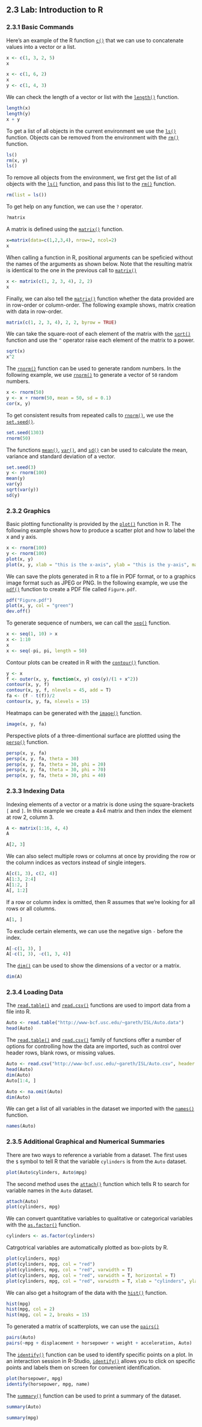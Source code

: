 ## 2.3 Lab: Introduction to R

### 2.3.1 Basic Commands

Here's an example of the R function [`c()`](http://bit.ly/R_c) that we can use to concatenate values into a vector or a list.

```r
x <- c(1, 3, 2, 5)
x
```


```r
x <- c(1, 6, 2)
x
y <- c(1, 4, 3)
```

We can check the length of a vector or list with the [`length()`](http://bit.ly/R_length) function.

```r
length(x)
length(y)
x + y
```

To get a list of all objects in the current environment we use the [`ls()`](http://bit.ly/R_ls) function. Objects can be removed from the environment with the [`rm()`](http://bit.ly/R_rm) function.

```r
ls()
rm(x, y)
ls()
```

To remove all objects from the environment, we first get the list of all objects with the [`ls()`](http://bit.ly/R_ls) function, and pass this list to the [`rm()`](http://bit.ly/R_rm) function. 

```r
rm(list = ls())
```

To get help on any function, we can use the `?` operator.
```r
?matrix
```

A matrix is defined using the [`matrix()`](http://bit.ly/R_matrix) function.

```r
x=matrix(data=c(1,2,3,4), nrow=2, ncol=2)
x
```

When calling a function in R, positional arguments can be speficied without the names of the arguments as shown below. Note that the resulting matrix is identical to the one in the previous call to [`matrix()`](http://bit.ly/R_matrix)

```r
x <- matrix(c(1, 2, 3, 4), 2, 2)
x
```

Finally, we can also tell the [`matrix()`](http://bit.ly/R_matrix) function whether the data provided are in row-order or column-order. The following example shows, matrix creation with data in row-order.

```r
matrix(c(1, 2, 3, 4), 2, 2, byrow = TRUE)
```

We can take the square-root of each element of the matrix with the [`sqrt()`](http://bit.ly/R_math_fun) function and use the `^` operator raise each element of the matrix to a power.

```r
sqrt(x)
x^2
```

The [`rnorm()`](http://bit.ly/R_normal) function can be used to generate random numbers. In the following example, we use [`rnorm()`](http://bit.ly/R_normal) to generate a vector of `50` random numbers.

```r
x <- rnorm(50)
y <- x + rnorm(50, mean = 50, sd = 0.1)
cor(x, y)
```

To get consistent results from repeated calls to [`rnorm()`](http://bit.ly/R_normal), we use the [`set.seed()`](http://bit.ly/R_random). 

```r
set.seed(1303)
rnorm(50)
```

The functions [`mean()`](http://bit.ly/R_mean), [`var()`](http://bit.ly/R_cor), and [`sd()`](http://bit.ly/R_sd) can be used to calculate the mean, variance and standard deviation of a vector.

```r
set.seed(3)
y <- rnorm(100)
mean(y)
var(y)
sqrt(var(y))
sd(y)
```

### 2.3.2 Graphics

Basic plotting functionality is provided by the [`plot()`](http://bit.ly/R_plot) function in R. The following example shows how to produce a scatter plot and how to label the x and y axis.

```r
x <- rnorm(100)
y <- rnorm(100)
plot(x, y)
plot(x, y, xlab = "this is the x-axis", ylab = "this is the y-axis", main = "Plot of X vs Y")
```

We can save the plots generated in R to a file in PDF format, or to a graphics image format such as JPEG or PNG. In the following example, we use the [`pdf()`](http://bit.ly/R_pdf) function to create a PDF file called `Figure.pdf`. 

```r
pdf("Figure.pdf")
plot(x, y, col = "green")
dev.off()
```

To generate sequence of numbers, we can call the [`seq()`](http://bit.ly/R_seq) function.

```r
x <- seq(1, 10) > x
x <- 1:10
x
x <- seq(-pi, pi, length = 50)
```

Contour plots can be created in R with the [`contour()`](http://bit.ly/R_contour) function.

```r
y <- x
f <- outer(x, y, function(x, y) cos(y)/(1 + x^2))
contour(x, y, f)
contour(x, y, f, nlevels = 45, add = T)
fa <- (f - t(f))/2
contour(x, y, fa, nlevels = 15)
```

Heatmaps can be generated with the [`image()`](http://bit.ly/R_image) function.

```r
image(x, y, fa)
```

Perspective plots of a three-dimentional surface are plottted using the [`persp()`](http://bit.ly/R_persp) function.

```r
persp(x, y, fa)
persp(x, y, fa, theta = 30)
persp(x, y, fa, theta = 30, phi = 20)
persp(x, y, fa, theta = 30, phi = 70)
persp(x, y, fa, theta = 30, phi = 40)
```

### 2.3.3 Indexing Data

Indexing elements of a vector or a matrix is done using the square-brackets `[` and `]`. In this example we create a 4x4 matrix and then index the element at row 2, column 3.

```r
A <- matrix(1:16, 4, 4)
A
```

```r
A[2, 3]
```

We can also select multiple rows or columns at once by providing the row or the column indices as vectors instead of single integers.

```r
A[c(1, 3), c(2, 4)]
A[1:3, 2:4]
A[1:2, ]
A[, 1:2]
```

If a row or column index is omitted, then R assumes that we're looking for all rows or all columns.

```r
A[1, ]
```

To exclude certain elements, we can use the negative sign `-` before the index.

```r
A[-c(1, 3), ]
A[-c(1, 3), -c(1, 3, 4)]
```

The [`dim()`](http://bit.ly/R_dim) can be used to show the dimensions of a vector or a matrix.

```r
dim(A)
```

### 2.3.4 Loading Data

The [`read.table()`](http://bit.ly/R_read_table) and  [`read.csv()`](http://bit.ly/R_read_table) functions are used to import data from a file into R.

```r
Auto <- read.table("http://www-bcf.usc.edu/~gareth/ISL/Auto.data")
head(Auto)
```

The [`read.table()`](http://bit.ly/R_read_table) and  [`read.csv()`](http://bit.ly/R_read_table) family of functions offer a number of options for controlling how the data are imported, such as control over header rows, blank rows, or missing values.

```r
Auto <- read.csv("http://www-bcf.usc.edu/~gareth/ISL/Auto.csv", header = T, na.strings = "?")
head(Auto)
dim(Auto)
Auto[1:4, ]
```

```r
Auto <- na.omit(Auto)
dim(Auto)
```

We can get a list of all variables in the dataset we imported with the [`names()`](http://bit.ly/R_names) function.

```r
names(Auto)
```

### 2.3.5 Additional Graphical and Numerical Summaries

There are two ways to reference a variable from a dataset. The first uses the `$` symbol to tell R that the variable `cylinders` is from the `Auto` dataset.

```r
plot(Auto$cylinders, Auto$mpg)
```

The second method uses the [`attach()`](http://bit.ly/R_attach) function which tells R to search for variable names in the `Auto` dataset.

```r
attach(Auto)
plot(cylinders, mpg)
```

We can convert quantitative variables to qualitative or categorical variables with the  [`as.factor()`](http://bit.ly/R_factor) function.

```r
cylinders <- as.factor(cylinders)
```

Catrgotrical variables are automatically plotted as box-plots by R.

```r
plot(cylinders, mpg)
plot(cylinders, mpg, col = "red")
plot(cylinders, mpg, col = "red", varwidth = T)
plot(cylinders, mpg, col = "red", varwidth = T, horizontal = T)
plot(cylinders, mpg, col = "red", varwidth = T, xlab = "cylinders", ylab = " MPG ")
```

We can also get a hsitogram of the data with the  [`hist()`](http://bit.ly/R_hist) function.

```r
hist(mpg)
hist(mpg, col = 2)
hist(mpg, col = 2, breaks = 15)
```

To generated a matrix of scatterplots, we can use the  [`pairs()`](http://bit.ly/R_pairs) 

```r
pairs(Auto)
pairs(~mpg + displacement + horsepower + weight + acceleration, Auto)
```

The [`identify()`](http://bit.ly/R_identify) function can be used to identify specific points on a plot. In an interaction session in R-Studio, [`identify()`](http://bit.ly/R_identify) allows you to click on specific points and labels them on screen for convenient identification.

```r
plot(horsepower, mpg)
identify(horsepower, mpg, name)
```

The  [`summary()`](http://bit.ly/R_summary) function can be used to print a summary of the dataset.

```r
summary(Auto)
```

```r
summary(mpg)
```


